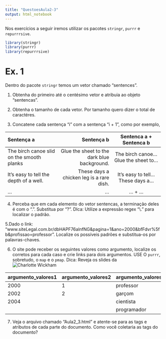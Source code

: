 ```yaml
---
title: "QuestoesAula2-3"
output: html_notebook
---
```


Nos exercícios a seguir iremos utilizar os pacotes `stringr`, `purrr` e `repurrrsive`.

```r
library(stringr)
library(purrr)
library(repurrrsive)
```


# Ex. 1

Dentro do pacote `stringr` temos um vetor chamado "sentences". 

1. Obtenha do primeiro até o centésimo vetor e atribuia ao objeto "sentencas". 

2. Obtenha o tamanho de cada vetor. Por tamanho quero dizer o total de caractéres.

3. Concatene cada sentença "i" com a sentença "i + 1", como por exemplo,

|Sentença a                               | Sentença b                                |Sentenca a + Sentenca b                |
|:----------------------------------------|------------------------------------------:|:-------------------------------------:|
|The birch canoe slid on the smooth planks|Glue the sheet to the dark blue background.|The birch canoe... Glue the sheet to...|
|It's easy to tell the depth of a well.   |These days a chicken leg is a rare dish.   |It's easy to tell... These days a...   |
|...                                      |...                                        |... + ...                              |

4. Perceba que em cada elemento do vetor sentencas, a terminação deles é com o ".". Substitua por "?". DIca: Utilize a expressão regex "\\."
para localizar o padrão.

5.Dado o link: "www.siteLegal.com.br/dbHAPF76alnfNG&pagina=1&ano=2000&bfFdvr%5fb&profissao=professor". Localize os possíveis padrões e substitua-os por palavras-chaves.

6. O site pode receber os seguintes valores como argumento, localize os corretos para cada caso e crie links para dois argumentos. USE O `purrr`, sobretudo, o `map` e o `pmap`. Dica: Reveja os slides da ![Charlotte Wickham](https://github.com/rstudio/rstudio-conf/tree/master/2017/Happy_R_Users_Purrr-Charlotte_Wickham)

|argumento_valores1|argumento_valores2|argumento_valores3|
|------------------|------------------|------------------|
|2000              |1                 |professor         |
|2002              |2                 |garçom            |
|2004              |                  |cientista         |
|                  |                  |programador       |

7. Veja o arquivo chamado "Aula2_3.html" e atente-se para as tags e atributos de cada parte do documento. Como você coletaria as tags do documento?

